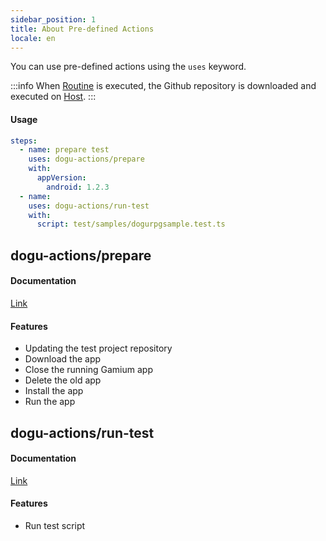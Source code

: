 ```yaml
---
sidebar_position: 1
title: About Pre-defined Actions
locale: en
---
```


You can use pre-defined actions using the `uses` keyword.

:::info
When [Routine](/routine) is executed, the Github repository is downloaded and executed on [Host](/device-farm#host-and-dost).
:::

#### Usage

```yaml
steps:
  - name: prepare test
    uses: dogu-actions/prepare
    with:
      appVersion:
        android: 1.2.3
  - name:
    uses: dogu-actions/run-test
    with:
      script: test/samples/dogurpgsample.test.ts
```

## dogu-actions/prepare

#### Documentation

[Link](./prepare)

#### Features

- Updating the test project repository
- Download the app
- Close the running Gamium app
- Delete the old app
- Install the app
- Run the app

## dogu-actions/run-test

#### Documentation

[Link](./run-test)

#### Features

- Run test script
